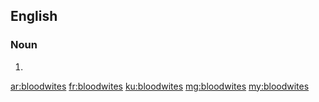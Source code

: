 ==English==

===Noun===
{{head|en|plural}}

# {{plural of|bloodwite|lang=en}}

[[ar:bloodwites]]
[[fr:bloodwites]]
[[ku:bloodwites]]
[[mg:bloodwites]]
[[my:bloodwites]]